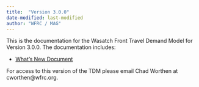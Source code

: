 ```yaml
---
title:  "Version 3.0.0"
date-modified: last-modified
author: "WFRC / MAG"
---
```


This is the documentation for the Wasatch Front Travel Demand Model for Version 3.0.0. The documentation includes:

 - [What's New Document](whats-new/v30-doc.qmd)

For access to this version of the TDM please email Chad Worthen at cworthen@wfrc.org.
